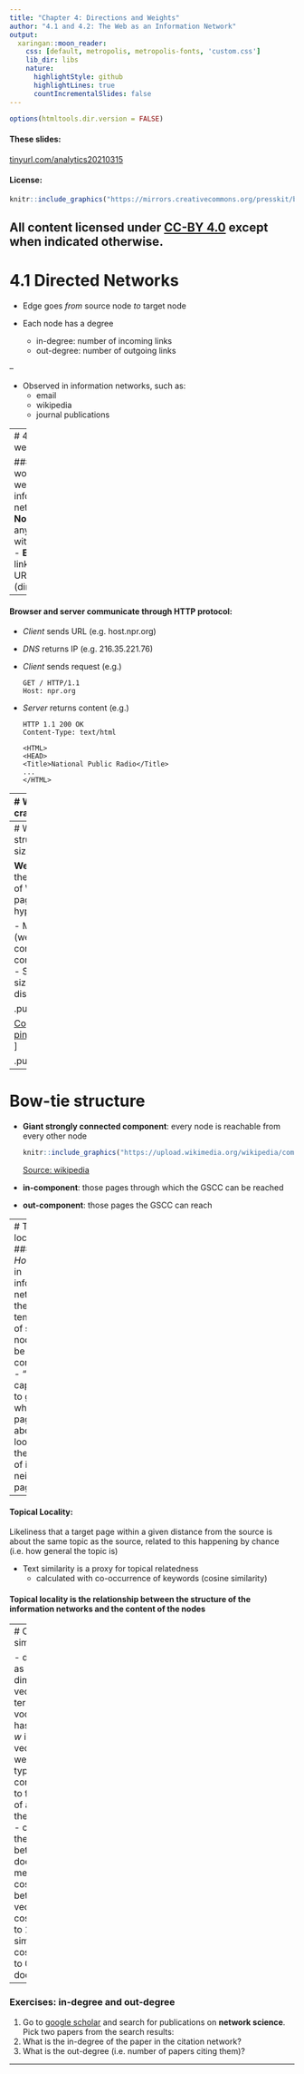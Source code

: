 ```yaml
---
title: "Chapter 4: Directions and Weights"
author: "4.1 and 4.2: The Web as an Information Network"
output:
  xaringan::moon_reader:
    css: [default, metropolis, metropolis-fonts, 'custom.css']
    lib_dir: libs
    nature:
      highlightStyle: github
      highlightLines: true
      countIncrementalSlides: false
---
```

```r
options(htmltools.dir.version = FALSE)
```
#### These slides:
[tinyurl.com/analytics20210315](https://tinyurl.com/analytics20210315)

#### License:

```r
knitr::include_graphics("https://mirrors.creativecommons.org/presskit/buttons/88x31/png/by.png")
```

All content licensed under [CC-BY 4.0](https://creativecommons.org/licenses/by/4.0/) except when indicated otherwise.
---
# 4.1 Directed Networks


- Edge goes _from_ source node _to_ target node

- Each node has a degree
  - in-degree: number of incoming links
  - out-degree: number of outgoing links
  
--

- Observed in information networks, such as:
  - email
  - wikipedia
  - journal publications
  
---
# 4.2 The web

#### The world wide web as an information network:
- **Node**: anything with a URL
- **Edge**: link to a URL (directed)

--

#### Browser and server communicate through HTTP protocol:
- _Client_ sends URL (e.g. host.npr.org)
- _DNS_ returns IP (e.g. 216.35.221.76)
- _Client_ sends request (e.g.)
  ```
  GET / HTTP/1.1
  Host: npr.org
  ```
- _Server_ returns content (e.g.)
  ```
  HTTP 1.1 200 OK
  Content-Type: text/html
  
  <HTML>
  <HEAD>
  <Title>National Public Radio</Title>
  ...
  </HTML>
  ```

---
# Web crawler

.pull-left[
#### Breadth-first search algorithm running on the Web link graph

- Starts from (high-quality/relevant) seed pages
- Recursively extracts links and adds them to 'frontier'
- Technically challenging, but conceptually simple


#### The frontier:

- First in, first out
- Pages at distance _n-1_ before those at distance _n_
- Thus: high initial relevance to seed
- Often optimized, revisit known pages
]

.pull-right[

```r
knitr::include_graphics("images/web_crawler.png")
```

]

---
# Web structure and size

**Web graph**: the network of Web pages and hyperlinks

- Many (weakly) connected components
- Skewed size distribution

.pull-left[
```r

knitr::include_graphics("https://www.pingdom.com/wp-content/uploads/2018/11/imageD.png")
```

[Copyright: pingdom.com](https://www.pingdom.com/blog/webpages-are-getting-larger-every-year-and-heres-why-it-matters/)
]

.pull-right[
```r
knitr::include_graphics("images/https_requests.png")
```
[Copyright: HTTP archive](https://httparchive.org/reports/state-of-the-web#pctHttps)
]

---
# Bow-tie structure

- **Giant strongly connected component**: every node is reachable from every other node

  ```r
  knitr::include_graphics("https://upload.wikimedia.org/wikipedia/commons/thumb/5/5c/Scc.png/440px-Scc.png")
  ```
  
  [Source: wikipedia](https://en.wikipedia.org/wiki/Strongly_connected_component)
- **in-component**: those pages through which the GSCC can be reached
- **out-component**: those pages the GSCC can reach


---
# Topical locality
#### _Homophily_ in information networks
- the tendency of similar nodes to be connected
- "the capability to guess what a page is about by looking at the content of its neighbor pages"

--

#### Topical Locality: 

Likeliness that a target page within a given distance from the source is about the same topic as the source, related to this happening by chance (i.e. how general the topic is)

- Text similarity is a proxy for topical relatedness
  - calculated with co-occurrence of keywords (cosine similarity)
  
#### Topical locality is the relationship between the structure of the information networks and the content of the nodes


---
# Cosine similarity

- document _d_ as high-dimensionality vector: each term in the vocabulary has a weight _w_ in the vector
- weight typically corresponds to frequency of a term in the document
- compute the similarity between two documents by measuring the cosine between their vectors
- cosine close to 1: high similarity
- cosine close to 0: unrelated documents

---

### Exercises: in-degree and out-degree

1. Go to [google scholar](https://scholar.google.com) and search for publications on **network science**. Pick two papers from the search results:
1. What is the in-degree of the paper in the citation network?
1. What is the out-degree (i.e. number of papers citing them)?


---




